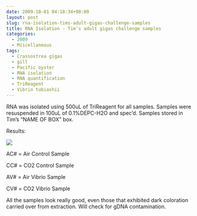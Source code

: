 ```yaml
---
date: 2009-10-01 04:18:34+00:00
layout: post
slug: rna-isolation-tims-adult-gigas-challenge-samples
title: RNA Isolation - Tim's adult gigas challenge samples
categories:
  - 2009
  - Miscellaneous
tags:
  - Crassostrea gigas
  - gill
  - Pacific oyster
  - RNA isolation
  - RNA quantification
  - TriReagent
  - Vibrio tubiashii
---
```


RNA was isolated using 500uL of TriReagent for all samples. Samples were resuspended in 100uL of 0.1%DEPC-H2O and spec'd. Samples stored in Tim's "NAME OF BOX" box.

Results:

![](https://eagle.fish.washington.edu/Arabidopsis/RNA%20Spec%20Readings/20090930%20RNA%20SJW.jpg)

AC# = Air Control Sample

CC# = CO2 Control Sample

AV# = Air Vibrio Sample

CV# = CO2 Vibrio Sample

All the samples look really good, even those that exhibited dark coloration carried over from extraction. Will check for gDNA contamination.
